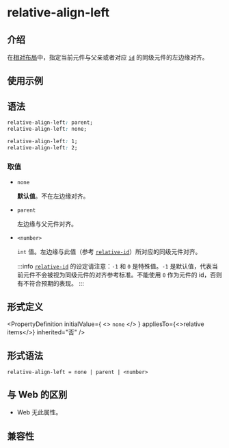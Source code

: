 # relative-align-left

## 介绍

在[相对布局](guide/ui/layout/relative-layout.mdx)中，指定当前元件与父亲或者对应 [`id`](./relative-id.mdx) 的同级元件的左边缘对齐。

## 使用示例


<Go
  example="css-api"
  entry="src/relative-align-left"
  defaultFile="src/relative-align-left/App.tsx"
  img="https://lf-lynx.tiktok-cdns.com/obj/lynx-artifacts-oss-sg/lynx-website/assets/doc/css/relative-align-left.png"
  defaultEntryFile="dist/relative-align-left.lynx.bundle"
  entry="src/relative-align-left"
/>

## 语法

```css
relative-align-left: parent;
relative-align-left: none;

relative-align-left: 1;
relative-align-left: 2;
```

### 取值

- `none`

  **默认值**。不在左边缘对齐。

- `parent`

  左边缘与父元件对齐。

- `<number>`

  `int` 值。左边缘与此值（参考 [`relative-id`](./relative-id.mdx)）所对应的同级元件对齐。

  :::info
  [`relative-id`](./relative-id.mdx) 的设定请注意：`-1` 和 `0` 是特殊值。`-1` 是默认值，代表当前元件不会被视为同级元件的对齐参考标准。不能使用 `0` 作为元件的 id，否则有不符合预期的表现。
  :::

## 形式定义


<PropertyDefinition
  initialValue={
    <>
      <code>none</code>
    </>
  }
  appliesTo={<>relative items</>}
  inherited="否"
/>

## 形式语法

```
relative-align-left = none | parent | <number>
```

## 与 Web 的区别

- Web 无此属性。

## 兼容性


<LegacyCompatTable metadata="css/properties/relative-align-left" />
